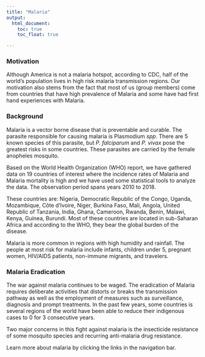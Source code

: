 ```yaml
---
title: "Malaria"
output: 
  html_document:
    toc: true
    toc_float: true

---
```


### Motivation

Although America is not a malaria hotspot, according to CDC, half of the world's population lives in high risk malaria transmission regions. Our motivation also stems from the fact that most of us (group members) come from countries that have high prevalence of Malaria and some have had first hand experiences with Malaria.

### Background

Malaria is a vector borne disease that is preventable and curable. The parasite responsible for causing malaria is Plasmodium _spp_. There are 5 known species of this parasite, but _P. falciparum_ and _P. vivax_ pose the greatest risks in some countries. These parasites are carried by the female anopheles mosquito.  


Based on the World Health Organization (WHO) report, we have gathered data on 19 countries of interest where the incidence rates of Malaria and Malaria mortality is high and we have used some statistical tools to analyze the data. The observation period spans years 2010 to 2018.


These countries are: Nigeria, Democratic Republic of the Congo, Uganda, Mozambique, Côte d'Ivoire, Niger, Burkina Faso, Mali, Angola, United Republic of Tanzania, India, Ghana, Cameroon, Rwanda, Benin, Malawi, Kenya, Guinea, Burundi. Most of these countries are located in sub-Saharan Africa and according to the WHO, they bear the global burden of the disease.


Malaria is more common in regions with high humidity and rainfall. The people at most risk for malaria include
infants, children under 5, pregnant women, HIV/AIDS patients, non-immune migrants, and travelers. 




### Malaria Eradication

The war against malaria continues to be waged. The eradication of Malaria requires deliberate activities that distorts or breaks the transmission pathway as well as the employment of measures such as surveillance, diagnosis and prompt treatments. In the past few years, some countries is several regions of the world have been able to reduce their indigenous cases to 0 for 3 consecutive years.

Two major concerns in this fight against malaria is the insecticide resistance of some mosquito species and recurring anti-malaria drug resistance.

Learn more about malaria by clicking the links in the navigation bar.